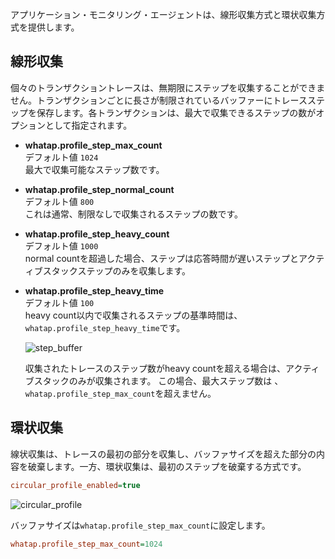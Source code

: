 アプリケーション・モニタリング・エージェントは、線形収集方式と環状収集方式を提供します。

## 線形収集

個々のトランザクショントレースは、無期限にステップを収集することができません。トランザクションごとに長さが制限されているバッファーにトレースステップを保存します。各トランザクションは、最大で収集できるステップの数がオプションとして指定されます。

-   **whatap.profile_step_max_count**<br/>
      デフォルト値 `1024`<br/>
      最大で収集可能なステップ数です。

-   **whatap.profile_step_normal_count**<br/>
      デフォルト値 `800`<br />
      これは通常、制限なしで収集されるステップの数です。

-   **whatap.profile_step_heavy_count**<br/>
      デフォルト値 `1000`<br/>
      normal countを超過した場合、ステップは応答時間が遅いステップとアクティブスタックステップのみを収集します。

-   **whatap.profile_step_heavy_time**<br/>
      デフォルト値 `100`<br/>
      heavy count以内で収集されるステップの基準時間は、`whatap.profile_step_heavy_time`です。

      ![step_buffer](https://img.whatap.io/media/agent_java/data/step_buffer.png) 

      収集されたトレースのステップ数がheavy countを超える場合は、アクティブスタックのみが収集されます。 この場合、最大ステップ数は 、`whatap.profile_step_max_count`を超えません。

## 環状収集

線状収集は、トレースの最初の部分を収集し、バッファサイズを超えた部分の内容を破棄します。一方、環状収集は、最初のステップを破棄する方式です。 

```ini
circular_profile_enabled=true
```

![circular_profile](https://img.whatap.io/media/agent_java/data/circular_profile.png)

バッファサイズは`whatap.profile_step_max_count`に設定します。

```ini
whatap.profile_step_max_count=1024
```
